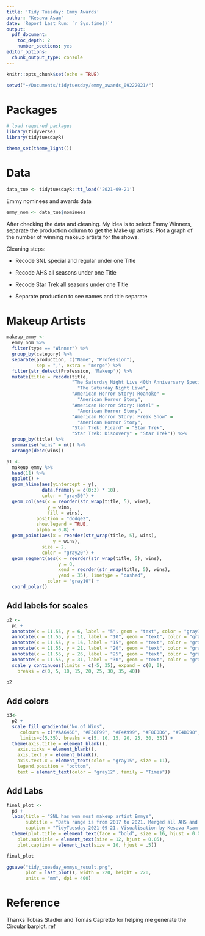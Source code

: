 ```yaml
---
title: 'Tidy Tuesday: Emmy Awards'
author: "Kesava Asam"
date: 'Report Last Run: `r Sys.time()`'
output:
  pdf_document:
    toc_depth: 2
    number_sections: yes
editor_options:
  chunk_output_type: console
---
```


```r
knitr::opts_chunk$set(echo = TRUE)

setwd("~/Documents/tidytuesday/emmy_awards_09222021/")
```

\centering
\raggedright
\newpage
\tableofcontents

\newpage

# Packages

```r
# load required packages
library(tidyverse)
library(tidytuesdayR)

theme_set(theme_light())
```

# Data

```r
data_tue <- tidytuesdayR::tt_load('2021-09-21')
```

Emmy nominees and awards data

```r
emmy_nom <- data_tue$nominees
```

After checking the data and cleaning. My idea is to select Emmy Winners, separate the production column to get the Make up artists. Plot a graph of the number of winning makeup artists for the shows. 

Cleaning steps:

  - Recode SNL special and regular under one Title
  
  - Recode AHS all seasons under one Title
  
  - Recode Star Trek all seasons under one Title
  
  - Separate production to see names and title separate

\newpage

# Makeup Artists 

```r
makeup_emmy <- 
  emmy_nom %>% 
  filter(type == "Winner") %>% 
  group_by(category) %>% 
  separate(production, c("Name", "Profession"), 
           sep = ",", extra = "merge") %>% 
  filter(str_detect(Profession, 'Makeup')) %>% 
  mutate(title = recode(title, 
                        "The Saturday Night Live 40th Anniversary Special" = 
                          "The Saturday Night Live", 
                        "American Horror Story: Roanoke" = 
                          "American Horror Story", 
                        "American Horror Story: Hotel" = 
                          "American Horror Story",
                        "American Horror Story: Freak Show" = 
                          "American Horror Story", 
                        "Star Trek: Picard" = "Star Trek", 
                        "Star Trek: Discovery" = "Star Trek")) %>% 
  group_by(title) %>% 
  summarise("wins" = n()) %>% 
  arrange(desc(wins)) 
```

\newpage

```r
p1 <- 
  makeup_emmy %>% 
  head(11) %>% 
  ggplot() + 
  geom_hline(aes(yintercept = y), 
             data.frame(y = c(0:3) * 10),
             color = "gray50") + 
  geom_col(aes(x = reorder(str_wrap(title, 5), wins),
               y = wins, 
               fill = wins),
           position = "dodge2",
           show.legend = TRUE,
           alpha = 0.8) + 
  geom_point(aes(x = reorder(str_wrap(title, 5), wins),
                 y = wins),
             size = 2,
             color = "gray20") +
  geom_segment(aes(x = reorder(str_wrap(title, 5), wins),
                   y = 0,
                   xend = reorder(str_wrap(title, 5), wins),
                   yend = 35), linetype = "dashed",
               color = "gray10") + 
  coord_polar() 
```

## Add labels for scales

```r
p2 <- 
  p1 + 
  annotate(x = 11.55, y = 6, label = "5", geom = "text", color = "gray12", family = "serif") + 
  annotate(x = 11.55, y = 11, label = "10", geom = "text", color = "gray12", family = "serif") + 
  annotate(x = 11.55, y = 16, label = "15", geom = "text", color = "gray12", family = "serif") +
  annotate(x = 11.55, y = 21, label = "20", geom = "text", color = "gray12", family = "serif") +
  annotate(x = 11.55, y = 26, label = "25", geom = "text", color = "gray12", family = "serif") +
  annotate(x = 11.55, y = 31, label = "30", geom = "text", color = "gray12", family = "serif") +
  scale_y_continuous(limits = c(-5, 35), expand = c(0, 0),
    breaks = c(0, 5, 10, 15, 20, 25, 30, 35, 40)) 
```

\newpage

```r
p2
```

\newpage

## Add colors 

```r
p3<- 
  p2 + 
  scale_fill_gradientn("No.of Wins",
     colours = c("#AA646B", "#F38F99", "#F4A999", "#F8E0B6", "#E4BD98", "#D69F7E", "#774936"),
     limits=c(5,35), breaks = c(5, 10, 15, 20, 25, 30, 35)) +
  theme(axis.title = element_blank(),
    axis.ticks = element_blank(),
    axis.text.y = element_blank(),
    axis.text.x = element_text(color = "gray15", size = 11),
    legend.position = "bottom", 
    text = element_text(color = "gray12", family = "Times")) 
```

## Add Labs

```r
final_plot <- 
  p3 +
  labs(title = "SNL has won most makeup artist Emmys", 
       subtitle = "Data range is from 2017 to 2021. Merged all AHS and Star Trek seasons into respective titles.", 
       caption = "TidyTuesday 2021-09-21. Visualisation by Kesava Asam.\n Data Source: Emmy") +
  theme(plot.title = element_text(face = "bold", size = 16, hjust = 0.01),
    plot.subtitle = element_text(size = 12, hjust = 0.05),
    plot.caption = element_text(size = 10, hjust = .5))
```

\newpage

```r
final_plot
```


```r
ggsave("tidy_tuesday_emmys_result.png", 
       plot = last_plot(), width = 220, height = 220, 
       units = "mm", dpi = 400)
```

\newpage

# Reference

Thanks Tobias Stadler and Tomás Capretto for helping me generate the Circular barplot. [ref](https://www.r-graph-gallery.com/web-circular-barplot-with-R-and-ggplot2.html)
